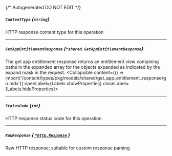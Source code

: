 {/* Autogenerated DO NOT EDIT  */}

##### `ContentType` *{`string`}*
HTTP response content type for this operation

---
##### `GetAppEntitlementResponse` *{`*shared.GetAppEntitlementResponse`}*
The get app entitlement response returns an entitlement view containing paths in the expanded array for the objects expanded as indicated by the expand mask in the request.
<Collapsible content={() => import('/content/types/pkg/models/shared/get_app_entitlement_response/go.mdx')} openLabel={Labels.showProperties} closeLabel={Labels.hideProperties}>
</Collapsible>

---
##### `StatusCode` *{`int`}*
HTTP response status code for this operation

---
##### `RawResponse` [*{ `*http.Response` }*](https://pkg.go.dev/net/http#Response)
Raw HTTP response; suitable for custom response parsing


